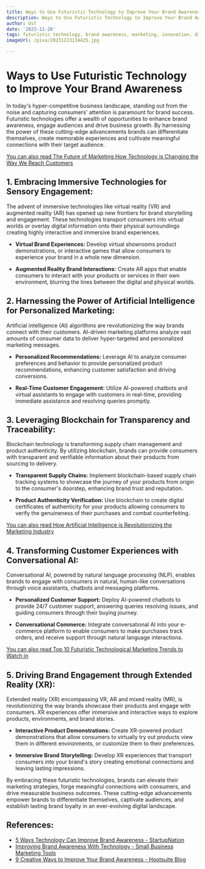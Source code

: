 ```yaml
---
title: Ways to Use Futuristic Technology to Improve Your Brand Awareness
description: Ways to Use Futuristic Technology to Improve Your Brand Awareness
author: Usf
date: '2023-11-26'
tags: futuristic technology, brand awareness, marketing, innovation, digital transformation
imageUrl: /pixa/20231223134425.jpg

---
```

# Ways to Use  Futuristic Technology to Improve Your Brand Awareness

In  today's hyper-competitive business landscape, standing out from  the noise and  capturing consumers' attention is paramount for  brand success.  Futuristic technologies offer  a  wealth of opportunities to enhance brand awareness, engage audiences and drive business growth. By harnessing  the  power of these cutting-edge advancements brands can differentiate themselves, create memorable experiences and cultivate meaningful connections with their  target audience.

[You can also  read The Future of Marketing How Technology is Changing the Way We Reach Customers](The%20Future%20of%20Marketing%20How%20Technology%20is%20Changing%20the%20Way%20We%20Reach%20Customers)


## 1. Embracing Immersive Technologies  for Sensory Engagement:

The advent of immersive technologies like virtual reality (VR) and augmented reality  (AR) has opened up  new frontiers  for brand storytelling and engagement. These technologies transport consumers into virtual worlds or overlay digital  information onto their physical surroundings creating highly interactive and immersive brand experiences.

- **Virtual Brand Experiences:** Develop virtual  showrooms product demonstrations, or interactive games that allow  consumers to experience your brand in a whole new dimension.

- **Augmented Reality Brand Interactions:** Create AR apps that enable consumers to interact with  your products or services in their own environment, blurring the lines between  the digital and physical  worlds.

## 2. Harnessing the Power of Artificial Intelligence for Personalized Marketing:

Artificial intelligence (AI) algorithms are  revolutionizing the way brands connect with their customers. AI-driven marketing platforms analyze vast amounts of consumer data to deliver hyper-targeted  and  personalized marketing messages.

- **Personalized Recommendations:** Leverage AI to analyze consumer preferences and behavior to provide personalized product  recommendations, enhancing customer satisfaction and driving conversions.

- **Real-Time Customer Engagement:** Utilize AI-powered chatbots and virtual assistants to engage with  customers in real-time, providing immediate assistance and resolving queries promptly.

## 3. Leveraging Blockchain for Transparency and  Traceability:

Blockchain technology is transforming supply chain management and product authenticity. By  utilizing blockchain, brands can provide consumers  with transparent and verifiable information about their products from sourcing to delivery.

- **Transparent Supply Chains:** Implement blockchain-based supply chain tracking systems  to showcase the  journey of your products from origin  to the consumer's doorstep, enhancing  brand trust and reputation.

- **Product Authenticity Verification:** Use blockchain to create digital  certificates of authenticity for  your products allowing consumers to verify the genuineness of their purchases and combat counterfeiting.

[You can also  read How Artificial Intelligence is Revolutionizing the Marketing Industry](How%20Artificial%20Intelligence%20is%20Revolutionizing%20the%20Marketing%20Industry)


## 4. Transforming Customer Experiences with Conversational AI:

Conversational AI, powered by natural language processing (NLP), enables brands to engage with consumers in natural, human-like conversations through voice assistants, chatbots and messaging platforms.

- **Personalized Customer Support:** Deploy AI-powered  chatbots to provide 24/7  customer support, answering queries resolving issues, and guiding consumers through their buying journey.

- **Conversational Commerce:** Integrate conversational AI into your e-commerce platform to enable consumers to make purchases track orders, and receive  support through natural  language interactions.

[You  can also read Top 10 Futuristic Technological Marketing Trends to Watch in](Top%2010%20Futuristic%20Technological%20Marketing%20Trends%20to%20Watch%20in)


## 5. Driving Brand Engagement  through Extended Reality (XR):

Extended  reality (XR) encompassing VR,  AR and mixed reality (MR), is revolutionizing  the way brands showcase their products  and engage with consumers. XR experiences  offer immersive and interactive ways to explore products, environments, and brand stories.

-  **Interactive Product Demonstrations:** Create XR-powered product demonstrations that allow  consumers to virtually try out products  view them in different environments, or customize them to their preferences.

- **Immersive Brand Storytelling:** Develop XR experiences that transport consumers into your brand's story creating emotional  connections and  leaving lasting impressions.

By embracing  these  futuristic technologies, brands can elevate their marketing strategies, forge meaningful connections with consumers,  and drive measurable business outcomes. These cutting-edge  advancements empower brands to differentiate themselves, captivate audiences, and establish lasting brand loyalty  in an ever-evolving digital landscape.

## References:
- [5 Ways Technology Can Improve Brand Awareness - StartupNation](https://startupnation.com/grow-your-business/marketing-sales-technology/technology-brand-awareness-miller/)
- [Improving Brand Awareness With Technology - Small Business Marketing Tools](https://www.sbmarketingtools.com/improving-brand-awareness-technology/)
- [9 Creative Ways to Improve Your Brand Awareness - Hootsuite Blog](https://blog.hootsuite.com/brand-awareness/)
